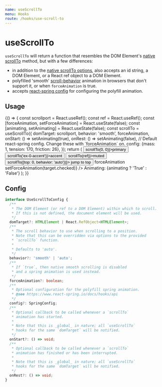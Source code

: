 ```yaml
---
name: useScrollTo
menu: Hooks
route: /hooks/use-scroll-to
---
```



# useScrollTo

`useScrollTo` will return a function that resembles the DOM Element's
[native scrollTo] method, but with a few differences:

- in addition to the [native scrollTo options], also accepts
  an id string, a DOM Element, or a React ref object to a DOM Element.
- polyfilled 'smooth' [scroll-behavior] animation
  in browsers that don't support it, or when `forceAnimation` is true.
- accepts [react-spring config] for configuring the polyfill animation.

## Usage

<Playground>
  {() => {
    const scrollport = React.useRef();
    const ref = React.useRef();
    const [forceAnimation, setForceAnimation] = React.useState(false);
    const [animating, setAnimating] = React.useState(false);
    const scrollTo = useScrollTo({
      domTarget: scrollport,
      behavior: 'smooth',
      forceAnimation,
      onStart: () => setAnimating(true),
      onRest: () => setAnimating(false),
      // Default react-spring config. Change these with `forceAnimation` on.
      config: {mass: 1, tension: 170, friction: 26},
    });
    return (
      <Box>
        <Grid columns={[2, 4]} m={4}>
          <Button onClick={() => scrollTo(0, 0)}>primary</Button>
          <Button onClick={() => scrollTo('ex-0-accent')}>accent</Button>
          <Button onClick={() => scrollTo(ref)}>muted</Button>
          <Button onClick={() => scrollTo({top: 0, behavior: 'auto'})}>
            jump to top
          </Button>
          <Label>
            forceAnimation
            <Checkbox
              checked={forceAnimation}
              onChange={({target}) => setForceAnimation(target.checked)}
            />
          </Label>
          <Box sx={{position: 'relative', right: 0, bottom: 0}}>
            Animating: {animating ? 'True' : 'False'}
          </Box>
        </Grid>
        <Box ref={scrollport} sx={{height: 250, overflowY: 'scroll'}}>
          <Grid gap={0} color="background" sx={{gridAutoRows: 250}}>
            <Flex bg="primary" sx={{alignItems: 'center'}}>
              <Text color="background" mx="auto" children="primary" />
            </Flex>
            <Flex id="ex-0-accent" bg="accent" sx={{alignItems: 'center'}}>
              <Text color="background" mx="auto" children="accent" />
            </Flex>
            <Flex ref={ref} bg="muted" sx={{alignItems: 'center'}}>
              <Text color="background" mx="auto" children="muted" />
            </Flex>
          </Grid>
        </Box>
      </Box>
    );
  }}
</Playground>

## Config

```ts
interface UseScrollToConfig {
  /**
   * The DOM Element (or ref to a DOM Element) within which to scroll.
   * If this is not defined, the document element will be used.
   */
  domTarget?: HTMLElement | React.RefObject<HTMLElement>;
  /**
   * The scroll behavior to use when scrolling to a position.
   * Note that this can be overridden via options to the provided
   * `scrollTo` function.
   *
   * Defaults to 'auto'.
   */
  behavior?: 'smooth' | 'auto';
  /**
   * If `true`, then native smooth scrolling is disabled
   * and a spring animation is used instead.
   */
  forceAnimation?: boolean;
  /**
   * Optional configuration for the polyfill spring animation.
   * @see https://www.react-spring.io/docs/hooks/api
   */
  config?: SpringConfig;
  /**
   * Optional callback to be called whenever a `scrollTo`
   * animation has started.
   *
   * Note that this is _global_ in nature; all `useScrollTo`
   * hooks for the same `domTarget` will be notified.
   */
  onStart?: () => void;
  /**
   * Optional callback to be called whenever a `scrollTo`
   * animation has finished or has been interrupted.
   *
   * Note that this is _global_ in nature; all `useScrollTo`
   * hooks for the same `domTarget` will be notified.
   */
  onRest?: () => void;
}
```

[scroll-behavior]: https://developer.mozilla.org/en-US/docs/Web/CSS/scroll-behavior
[native scrollto]: https://developer.mozilla.org/en-US/docs/Web/API/Element/scrollTo
[native scrollto options]: https://developer.mozilla.org/en-US/docs/Web/API/ScrollToOptions
[react-spring config]: https://www.react-spring.io/docs/hooks/api#configs
